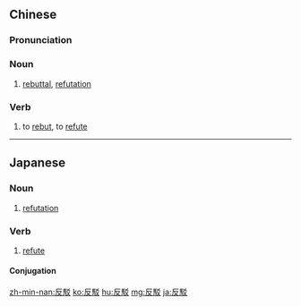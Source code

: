 {{also|反驳}}
==Chinese==
{{zh-forms|s=反驳}}

===Pronunciation===
{{zh-pron
|m=fǎnbó
|c=faan2 bok3
|cat=n,v
}}

===Noun===
{{zh-noun}}

# [[rebuttal]], [[refutation]]

===Verb===
{{zh-verb}}

# to [[rebut]], to [[refute]]

----

==Japanese==
{{ja-kanjitab|はん|ばく|yomi=on}}

===Noun===
{{ja-noun|はんばく}}

# [[refutation]]

===Verb===
{{ja-verb-suru|tr=both|はんばく}}

# [[refute]]

====Conjugation====
{{ja-suru|はんばく}}

[[zh-min-nan:反駁]]
[[ko:反駁]]
[[hu:反駁]]
[[mg:反駁]]
[[ja:反駁]]